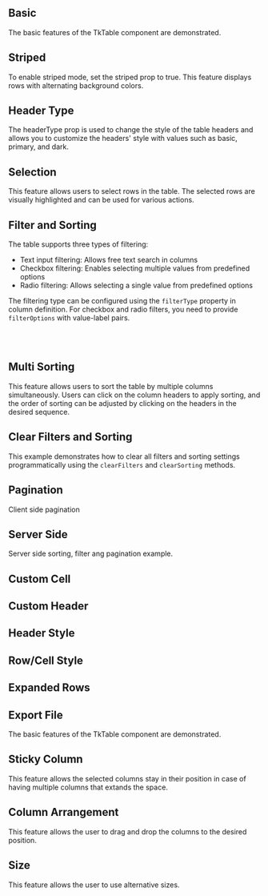 
## Basic

The basic features of the TkTable component are demonstrated.

<Basic />

## Striped

To enable striped mode, set the striped prop to true. This feature displays rows with alternating background colors.

<Striped />

## Header Type

The headerType prop is used to change the style of the table headers and allows you to customize the headers' style with values such as basic, primary, and dark.

<HeaderType />

## Selection

This feature allows users to select rows in the table. The selected rows are visually highlighted and can be used for various actions.

<Selection />

## Filter and Sorting

The table supports three types of filtering:

- Text input filtering: Allows free text search in columns
- Checkbox filtering: Enables selecting multiple values from predefined options
- Radio filtering: Allows selecting a single value from predefined options

The filtering type can be configured using the `filterType` property in column definition. For checkbox and radio filters, you need to provide `filterOptions` with value-label pairs.

<TkAlert
  header="Deprecation"
  message="Future releases will not support filterButtons instead please use filterElements. For more information, see Column Interface."
  variant="danger"
  filledlight
/>
<br />
<TkAlert
  header="Information"
  message='It does not work when paginationType = "server". In this case, filtering and sorting should be done by the backend. See serverSide'
  variant="info"
  filledlight
/>
<br />
<FilterAndSort />

## Multi Sorting

This feature allows users to sort the table by multiple columns simultaneously.
Users can click on the column headers to apply sorting, and the order of sorting can be adjusted by clicking on the headers in the desired sequence.
<TkAlert
  header="Information"
  message="You need to add equal conditions to sorter function for multi-sort to be effective"
  variant="info"
  filledlight
/>
<br />
<MultiSort />

## Clear Filters and Sorting

This example demonstrates how to clear all filters and sorting settings programmatically using the `clearFilters` and `clearSorting` methods.

<ClearFiltersAndSort />

## Pagination

Client side pagination

<Pagination />

## Server Side

Server side sorting, filter ang pagination example.

<ServerSide />

## Custom Cell

<CustomCell />

## Custom Header

<CustomHeader />

## Header Style

<HeaderStyle />

## Row/Cell Style

<RowCellStyle />

## Expanded Rows

<ExpandedRows />

## Export File

The basic features of the TkTable component are demonstrated.

<Export />

## Sticky Column

This feature allows the selected columns stay in their position in case of having multiple columns that extands the space.

<StickyColumn />

## Column Arrangement

This feature allows the user to drag and drop the columns to the desired position.

<DragAndDropSorting />

## Size

This feature allows the user to use alternative sizes.

<Size />
